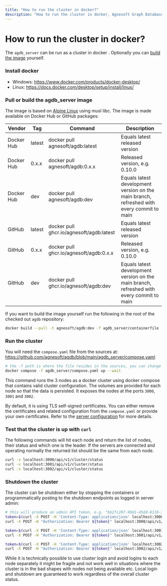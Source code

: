 ```yaml
---
title: "How to run the cluster in docker?"
description: "How to run the cluster in docker, Agnesoft Graph Database"
---
```



# How to run the cluster in docker?

The `agdb_server` can be run as a cluster in docker . Optionally you can [build the image](https://github.com/agnesoft/agdb/blob/main/agdb_server/containerfile) yourself.

<Steps>

### Install docker

- Windows: https://www.docker.com/products/docker-desktop/
- Linux: https://docs.docker.com/desktop/setup/install/linux/

### Pull or build the agdb_server image

The image is based on [Alpine Linux](https://alpinelinux.org/) using musl libc. The image is made available on Docker Hub or GitHub packages:

| Vendor     | Tag    | Command                                  | Description                                                                               |
| ---------- | ------ | ---------------------------------------- | ----------------------------------------------------------------------------------------- |
| Docker Hub | latest | docker pull agnesoft/agdb:latest         | Equals latest released version                                                            |
| Docker Hub | 0.x.x  | docker pull agnesoft/agdb:0.x.x          | Released version, e.g. 0.10.0                                                             |
| Docker Hub | dev    | docker pull agnesoft/agdb:dev            | Equals latest development version on the main branch, refreshed with every commit to main |
| GitHub     | latest | docker pull ghcr.io/agnesoft/agdb:latest | Equals latest released version                                                            |
| GitHub     | 0.x.x  | docker pull ghcr.io/agnesoft/agdb:0.x.x  | Released version, e.g. 0.10.0                                                             |
| GitHub     | dev    | docker pull ghcr.io/agnesoft/agdb:dev    | Equals latest development version on the main branch, refreshed with every commit to main |

If you want to build the image yourself run the following in the root of the checked out `agdb` repository:

```bash
docker build --pull -t agnesoft/agdb:dev -f agdb_server/containerfile .
```

### Run the cluster

You will need the `compose.yaml` file from the sources at: https://github.com/agnesoft/agdb/blob/main/agdb_server/compose.yaml

```bash
# the -f path is where the file resides in the sources, you can change it to the actual location of the compose.yaml file
docker compose -f agdb_server/compose.yaml up --wait
```

This command runs the 3 nodes as a docker cluster using docker compose that contains valid cluster configuration. The volumes are provided for each node so that the data is persisted. It exposes the nodes at the ports `3000`, `3001` and `3002`.

By default, it is using TLS self-signed certificates. You can either remove the certificates and related configuration from the `compose.yaml` or provide your own certificates. Refer to the [server configuration](/docs/references/server) for more details.

### Test that the cluster is up with `curl`

The following commands will hit each node and return the list of nodes, their status and which one is the leader. If the servers are connected and operating normally the returned list should be the same from each node.

```bash
curl -v localhost:3000/api/v1/cluster/status
curl -v localhost:3001/api/v1/cluster/status
curl -v localhost:3002/api/v1/cluster/status
```

### Shutdown the cluster

The cluster can be shutdown either by stopping the containers or programmatically posting to the shutdown endpoints as logged in server admin:

```bash
# this will produce an admin API token, e.g. "bb2fc207-90d1-45dd-8110-3247c4753cd5"
token=$(curl -X POST -H 'Content-Type: application/json' localhost:3000/api/v1/user/login -d '{"username":"admin","password":"admin"}')
curl -X POST -H "Authorization: Bearer ${token}" localhost:3000/api/v1/admin/shutdown

token=$(curl -X POST -H 'Content-Type: application/json' localhost:3001/api/v1/user/login -d '{"username":"admin","password":"admin"}')
curl -X POST -H "Authorization: Bearer ${token}" localhost:3001/api/v1/admin/shutdown

token=$(curl -X POST -H 'Content-Type: application/json' localhost:3002/api/v1/user/login -d '{"username":"admin","password":"admin"}')
curl -X POST -H "Authorization: Bearer ${token}" localhost:3002/api/v1/admin/shutdown
```

While it is technically possible to use cluster login and avoid logins to each node separately it might be fragile and not work well in situations where the cluster is in the bad shapes with nodes not being available etc. Local login and shutdown are guaranteed to work regardless of the overall cluster status.

</Steps>
